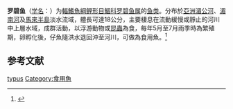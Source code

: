 {{Speciesbox
| status = LC
| status_system = IUCN3.1 
| genus = Paralaubuca
| species = typus
| authority = Bleeker, 1864
| synonyms = *''Pseudolaubuca lateralis'',Sauvage, 1876
}}

'''罗碧鱼'''（[[学名|学名]]：{{lang|la|''Paralaubuca typus''}}）为[[輻鰭魚綱|輻鰭魚綱]][[鲤形目|鲤形目]][[鯝科|鯝科]][[罗碧鱼属|罗碧鱼属]]的[[鱼类|鱼类]]。分布於[[亞洲|亞洲]][[湄公河|湄公河]]、[[湄南河|湄南河]]及[[馬來半島|馬來半島]]淡水流域，體長可達18公分，主要棲息在流動緩慢或靜止的河川中上層水域，成群活動，以浮游動物或[[昆蟲|昆蟲]]為食，每年5月至7月雨季時為繁殖期，卵孵化後，仔魚隨洪水退回沖至河川，可做為食用魚。<ref>{{cite web|url=http://wpbp.sinica.edu.tw/Summary/SpeciesSummary.php?id=65345&lang=chinese| title =Paralaubuca typus}}</ref>

== 参考文献 ==
{{reflist}}

{{Taxonbar}}

[[Category:罗碧鱼属|typus]]
[[Category:食用魚|Category:食用魚]]


{{鯉形目小作品}}